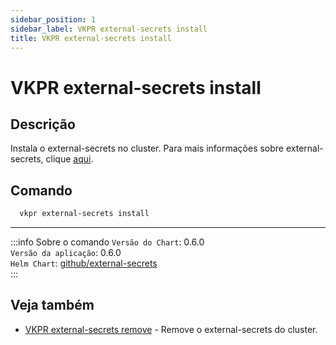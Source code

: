 ```yaml
---
sidebar_position: 1
sidebar_label: VKPR external-secrets install
title: VKPR external-secrets install
---
```


# VKPR external-secrets install

## Descrição

Instala o external-secrets no cluster. Para mais informações sobre external-secrets, clique [aqui](https://external-secrets.io/v0.6.0-rc1/).

## Comando

```bash
  vkpr external-secrets install
```

---
:::info Sobre o comando
`Versão do Chart`: 0.6.0 <br/>
`Versão da aplicação`: 0.6.0 <br/>
`Helm Chart`: [github/external-secrets](https://artifacthub.io/packages/helm/external-secrets-operator/external-secrets/0.6.0) <br/>
:::

## Veja também

- [VKPR external-secrets remove](/docs/commands/external-secrets/remove) - Remove o external-secrets do cluster.

